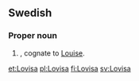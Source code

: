 ==Swedish==

===Proper noun===
{{head|sv|proper noun}}

# {{given name|female|lang=sv}}, cognate to [[Louise]].

[[et:Lovisa]]
[[pl:Lovisa]]
[[fi:Lovisa]]
[[sv:Lovisa]]